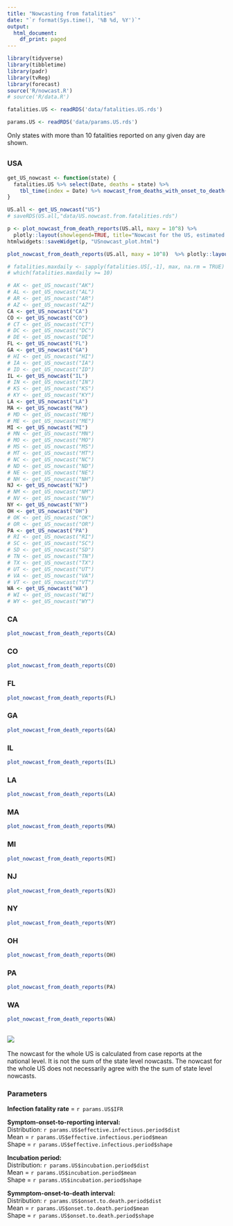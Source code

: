 ```yaml
---
title: "Nowcasting from fatalities"
date: "`r format(Sys.time(), '%B %d, %Y')`"
output:
  html_document:
    df_print: paged
---
```


<!-- Knit this page second -->

```r

library(tidyverse)
library(tibbletime)
library(padr)
library(tvReg)
library(forecast)
source('R/nowcast.R')
# source('R/data.R')
```

<!-- Get fatalities reports for US states -->
```r
fatalities.US <- readRDS('data/fatalities.US.rds')
```

<!-- Set params for US -->
```r
params.US <- readRDS('data/params.US.rds')
```

Only states with more than 10 fatalities reported on any given day are shown.

## {.tabset .tabset-fade}

### USA
<!-- calculate nowcasts for entire US  -->
```r

get_US_nowcast <- function(state) {
  fatalities.US %>% select(Date, deaths = state) %>% 
    tbl_time(index = Date) %>% nowcast_from_deaths_with_onset_to_death(params.US)
}

US.all <- get_US_nowcast("US")
# saveRDS(US.all,"data/US.nowcast.from.fatalities.rds")

```


```r
p <- plot_nowcast_from_death_reports(US.all, maxy = 10^8) %>% 
  plotly::layout(showlegend=TRUE, title="Nowcast for the US, estimated from fatalities")
htmlwidgets::saveWidget(p, "USnowcast_plot.html")

plot_nowcast_from_death_reports(US.all, maxy = 10^8)  %>% plotly::layout(showlegend=TRUE)

# fatalities.maxdaily <- sapply(fatalities.US[,-1], max, na.rm = TRUE)
# which(fatalities.maxdaily >= 10)
```
<!-- calculate nowcasts for US states -->
```r

# AK <- get_US_nowcast("AK")
# AL <- get_US_nowcast("AL")
# AR <- get_US_nowcast("AR")
# AZ <- get_US_nowcast("AZ")
CA <- get_US_nowcast("CA")
CO <- get_US_nowcast("CO")
# CT <- get_US_nowcast("CT")
# DC <- get_US_nowcast("DC")
# DE <- get_US_nowcast("DE")
FL <- get_US_nowcast("FL")
GA <- get_US_nowcast("GA")
# HI <- get_US_nowcast("HI")
# IA <- get_US_nowcast("IA")
# ID <- get_US_nowcast("ID")
IL <- get_US_nowcast("IL")
# IN <- get_US_nowcast("IN")
# KS <- get_US_nowcast("KS")
# KY <- get_US_nowcast("KY")
LA <- get_US_nowcast("LA")
MA <- get_US_nowcast("MA")
# MD <- get_US_nowcast("MD")
# ME <- get_US_nowcast("ME")
MI <- get_US_nowcast("MI")
# MN <- get_US_nowcast("MN")
# MO <- get_US_nowcast("MO")
# MS <- get_US_nowcast("MS")
# MT <- get_US_nowcast("MT")
# NC <- get_US_nowcast("NC")
# ND <- get_US_nowcast("ND")
# NE <- get_US_nowcast("NE")
# NH <- get_US_nowcast("NH")
NJ <- get_US_nowcast("NJ")
# NM <- get_US_nowcast("NM")
# NV <- get_US_nowcast("NV")
NY <- get_US_nowcast("NY")
OH <- get_US_nowcast("OH")
# OK <- get_US_nowcast("OK")
# OR <- get_US_nowcast("OR")
PA <- get_US_nowcast("PA")
# RI <- get_US_nowcast("RI")
# SC <- get_US_nowcast("SC")
# SD <- get_US_nowcast("SD")
# TN <- get_US_nowcast("TN")
# TX <- get_US_nowcast("TX")
# UT <- get_US_nowcast("UT")
# VA <- get_US_nowcast("VA")
# VT <- get_US_nowcast("VT")
WA <- get_US_nowcast("WA")
# WI <- get_US_nowcast("WI")
# WY <- get_US_nowcast("WY")
```

<!-- ### AK -->
<!-- ```{r AK, echo=FALSE, message = FALSE, warning = FALSE, cache = FALSE, out.width = '100%'} -->
<!-- plot_nowcast_from_death_reports(AK) -->
<!-- ``` -->

<!-- ### AL -->
<!-- ```{r AL, echo=FALSE, message = FALSE, warning = FALSE, cache = FALSE, out.width = '100%'} -->
<!-- plot_nowcast_from_death_reports(AL) -->
<!-- ``` -->

<!-- ### AR -->
<!-- ```{r AR, echo=FALSE, message = FALSE, warning = FALSE, cache = FALSE, out.width = '100%'} -->
<!-- plot_nowcast_from_death_reports(AR) -->
<!-- ``` -->

<!-- ### AZ -->
<!-- ```{r AZ, echo=FALSE, message = FALSE, warning = FALSE, cache = FALSE, out.width = '100%'} -->
<!-- plot_nowcast_from_death_reports(AZ) -->
<!-- ``` -->

### CA
```r
plot_nowcast_from_death_reports(CA)
```

### CO
```r
plot_nowcast_from_death_reports(CO)
```

<!-- ### CT -->
<!-- ```{r CT, echo=FALSE, message = FALSE, warning = FALSE, cache = FALSE, out.width = '100%'} -->
<!-- plot_nowcast_from_death_reports(CT) -->
<!-- ``` -->

<!-- ### DC -->
<!-- ```{r DC, echo=FALSE, message = FALSE, warning = FALSE, cache = FALSE, out.width = '100%'} -->
<!-- plot_nowcast_from_death_reports(DC) -->
<!-- ``` -->

<!-- ### DE -->
<!-- ```{r DE, echo=FALSE, message = FALSE, warning = FALSE, cache = FALSE, out.width = '100%'} -->
<!-- plot_nowcast_from_death_reports(DE) -->
<!-- ``` -->

### FL
```r
plot_nowcast_from_death_reports(FL)
```

### GA
```r
plot_nowcast_from_death_reports(GA)
```

<!-- ### HI -->
<!-- ```{r HI, echo=FALSE, message = FALSE, warning = FALSE, cache = FALSE, out.width = '100%'} -->
<!-- plot_nowcast_from_death_reports(HI) -->
<!-- ``` -->

<!-- ### IA -->
<!-- ```{r IA, echo=FALSE, message = FALSE, warning = FALSE, cache = FALSE, out.width = '100%'} -->
<!-- plot_nowcast_from_death_reports(IA) -->
<!-- ``` -->

<!-- ### ID -->
<!-- ```{r ID, echo=FALSE, message = FALSE, warning = FALSE, cache = FALSE, out.width = '100%'} -->
<!-- plot_nowcast_from_death_reports(ID) -->
<!-- ``` -->

### IL
```r
plot_nowcast_from_death_reports(IL)
```

<!-- ### IN -->
<!-- ```{r IN, echo=FALSE, message = FALSE, warning = FALSE, cache = FALSE, out.width = '100%'} -->
<!-- plot_nowcast_from_death_reports(IN) -->
<!-- ``` -->

<!-- ### KS -->
<!-- ```{r KS, echo=FALSE, message = FALSE, warning = FALSE, cache = FALSE, out.width = '100%'} -->
<!-- plot_nowcast_from_death_reports(KS) -->
<!-- ``` -->

<!-- ### KY -->
<!-- ```{r KY, echo=FALSE, message = FALSE, warning = FALSE, cache = FALSE, out.width = '100%'} -->
<!-- plot_nowcast_from_death_reports(KY) -->
<!-- ``` -->

### LA
```r
plot_nowcast_from_death_reports(LA)
```

### MA
```r
plot_nowcast_from_death_reports(MA)
```

<!-- ### MD -->
<!-- ```{r MD, echo=FALSE, message = FALSE, warning = FALSE, cache = FALSE, out.width = '100%'} -->
<!-- plot_nowcast_from_death_reports(MD) -->
<!-- ``` -->

<!-- ### ME -->
<!-- ```{r ME, echo=FALSE, message = FALSE, warning = FALSE, cache = FALSE, out.width = '100%'} -->
<!-- plot_nowcast_from_death_reports(ME) -->
<!-- ``` -->

### MI
```r
plot_nowcast_from_death_reports(MI)
```

<!-- ### MN -->
<!-- ```{r MN, echo=FALSE, message = FALSE, warning = FALSE, cache = FALSE, out.width = '100%'} -->
<!-- plot_nowcast_from_death_reports(MN) -->
<!-- ``` -->

<!-- ### MO -->
<!-- ```{r MO, echo=FALSE, message = FALSE, warning = FALSE, cache = FALSE, out.width = '100%'} -->
<!-- plot_nowcast_from_death_reports(MO) -->
<!-- ``` -->

<!-- ### MS -->
<!-- ```{r MS, echo=FALSE, message = FALSE, warning = FALSE, cache = FALSE, out.width = '100%'} -->
<!-- plot_nowcast_from_death_reports(MS) -->
<!-- ``` -->

<!-- ### MT -->
<!-- ```{r MT, echo=FALSE, message = FALSE, warning = FALSE, cache = FALSE, out.width = '100%'} -->
<!-- plot_nowcast_from_death_reports(MT) -->
<!-- ``` -->

<!-- ### NC -->
<!-- ```{r NC, echo=FALSE, message = FALSE, warning = FALSE, cache = FALSE, out.width = '100%'} -->
<!-- plot_nowcast_from_death_reports(NC) -->
<!-- ``` -->

<!-- ### ND -->
<!-- ```{r ND, echo=FALSE, message = FALSE, warning = FALSE, cache = FALSE, out.width = '100%'} -->
<!-- plot_nowcast_from_death_reports(ND) -->
<!-- ``` -->

<!-- ### NE -->
<!-- ```{r NE, echo=FALSE, message = FALSE, warning = FALSE, cache = FALSE, out.width = '100%'} -->
<!-- plot_nowcast_from_death_reports(NE) -->
<!-- ``` -->

<!-- ### NH -->
<!-- ```{r NH, echo=FALSE, message = FALSE, warning = FALSE, cache = FALSE, out.width = '100%'} -->
<!-- plot_nowcast_from_death_reports(NH) -->
<!-- ``` -->

### NJ
```r
plot_nowcast_from_death_reports(NJ)
```

<!-- ### NM -->
<!-- ```{r NM, echo=FALSE, message = FALSE, warning = FALSE, cache = FALSE, out.width = '100%'} -->
<!-- plot_nowcast_from_death_reports(NM) -->
<!-- ``` -->

<!-- ### NV -->
<!-- ```{r NV, echo=FALSE, message = FALSE, warning = FALSE, cache = FALSE, out.width = '100%'} -->
<!-- plot_nowcast_from_death_reports(NV) -->
<!-- ``` -->

### NY
```r
plot_nowcast_from_death_reports(NY)
```

### OH
```r
plot_nowcast_from_death_reports(OH)
```

<!-- ### OK -->
<!-- ```{r OK, echo=FALSE, message = FALSE, warning = FALSE, cache = FALSE, out.width = '100%'} -->
<!-- plot_nowcast_from_death_reports(OK) -->
<!-- ``` -->

<!-- ### OR -->
<!-- ```{r OR, echo=FALSE, message = FALSE, warning = FALSE, cache = FALSE, out.width = '100%'} -->
<!-- plot_nowcast_from_death_reports(OR) -->
<!-- ``` -->

### PA
```r
plot_nowcast_from_death_reports(PA)
```

<!-- ### RI -->
<!-- ```{r RI, echo=FALSE, message = FALSE, warning = FALSE, cache = FALSE, out.width = '100%'} -->
<!-- plot_nowcast_from_death_reports(RI) -->
<!-- ``` -->

<!-- ### SC -->
<!-- ```{r SC, echo=FALSE, message = FALSE, warning = FALSE, cache = FALSE, out.width = '100%'} -->
<!-- plot_nowcast_from_death_reports(SC) -->
<!-- ``` -->

<!-- ### SD -->
<!-- ```{r SD, echo=FALSE, message = FALSE, warning = FALSE, cache = FALSE, out.width = '100%'} -->
<!-- plot_nowcast_from_death_reports(SD) -->
<!-- ``` -->

<!-- ### TN -->
<!-- ```{r TN, echo=FALSE, message = FALSE, warning = FALSE, cache = FALSE, out.width = '100%'} -->
<!-- plot_nowcast_from_death_reports(TN) -->
<!-- ``` -->

<!-- ### TX -->
<!-- ```{r TX, echo=FALSE, message = FALSE, warning = FALSE, cache = FALSE, out.width = '100%'} -->
<!-- plot_nowcast_from_death_reports(TX) -->
<!-- ``` -->

<!-- ### UT -->
<!-- ```{r UT, echo=FALSE, message = FALSE, warning = FALSE, cache = FALSE, out.width = '100%'} -->
<!-- plot_nowcast_from_death_reports(UT) -->
<!-- ``` -->

<!-- ### VA -->
<!-- ```{r VA, echo=FALSE, message = FALSE, warning = FALSE, cache = FALSE, out.width = '100%'} -->
<!-- plot_nowcast_from_death_reports(VA) -->
<!-- ``` -->

<!-- ### VT -->
<!-- ```{r VT, echo=FALSE, message = FALSE, warning = FALSE, cache = FALSE, out.width = '100%'} -->
<!-- plot_nowcast_from_death_reports(VT) -->
<!-- ``` -->

### WA
```r
plot_nowcast_from_death_reports(WA)
```

<!-- ### WI -->
<!-- ```{r WI, echo=FALSE, message = FALSE, warning = FALSE, cache = FALSE, out.width = '100%'} -->
<!-- plot_nowcast_from_death_reports(WI) -->
<!-- ``` -->

<!-- ### WY -->
<!-- ```{r WY, echo=FALSE, message = FALSE, warning = FALSE, cache = FALSE, out.width = '100%'} -->
<!-- plot_nowcast_from_death_reports(WY) -->
<!-- ``` -->

## ![](nowcast-legend-deaths.png)

The nowcast for the whole US is calculated from case reports at the national level. It is not the sum of the state level nowcasts. The nowcast for the whole US does not necessarily agree with the the sum of state level nowcasts.

### Parameters

**Infection fatality rate** = `r params.US$IFR`

**Symptom-onset-to-reporting interval:**  
Distribution: `r params.US$effective.infectious.period$dist`  
Mean = `r params.US$effective.infectious.period$mean`  
Shape = `r params.US$effective.infectious.period$shape`

**Incubation period:**  
Distribution: `r params.US$incubation.period$dist`  
Mean = `r params.US$incubation.period$mean`  
Shape = `r params.US$incubation.period$shape`

**Symmptom-onset-to-death interval:**  
Distribution: `r params.US$onset.to.death.period$dist`  
Mean = `r params.US$onset.to.death.period$mean`  
Shape = `r params.US$onset.to.death.period$shape`  